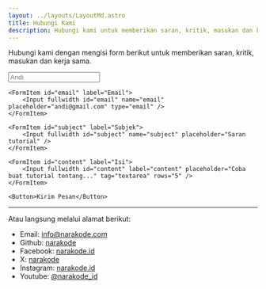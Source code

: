 ```yaml
---
layout: ../layouts/LayoutMd.astro
title: Hubungi Kami
description: Hubungi kami untuk memberikan saran, kritik, masukan dan kerja sama
---
```


Hubungi kami dengan mengisi form berikut untuk memberikan saran, kritik, masukan dan kerja sama.

<form class="space-y-4">
    <FormItem id="name" label="Nama">
        <Input fullwidth id="name" name="name" placeholder="Andi" type="text" />
    </FormItem>

    <FormItem id="email" label="Email">
        <Input fullwidth id="email" name="email" placeholder="andi@gmail.com" type="email" />
    </FormItem>

    <FormItem id="subject" label="Subjek">
        <Input fullwidth id="subject" name="subject" placeholder="Saran tutorial" />
    </FormItem>

    <FormItem id="content" label="Isi">
        <Input fullwidth id="content" label="content" placeholder="Coba buat tutorial tentang..." tag="textarea" rows="5" />
    </FormItem>

    <Button>Kirim Pesan</Button>
</form>

---

Atau langsung melalui alamat berikut:

- Email: [info@narakode.com](mailto:info@narakode.com)
- Github: [narakode](https://github.com/narakode)
- Facebook: [narakode.id](https://facebook.com/narakode.id)
- X: [narakode](https://twitter.com/narakode)
- Instagram: [narakode.id](https://instagram.com/narakode.id)
- Youtube: [@narakode_id](https://youtube.com/@narakode_id)